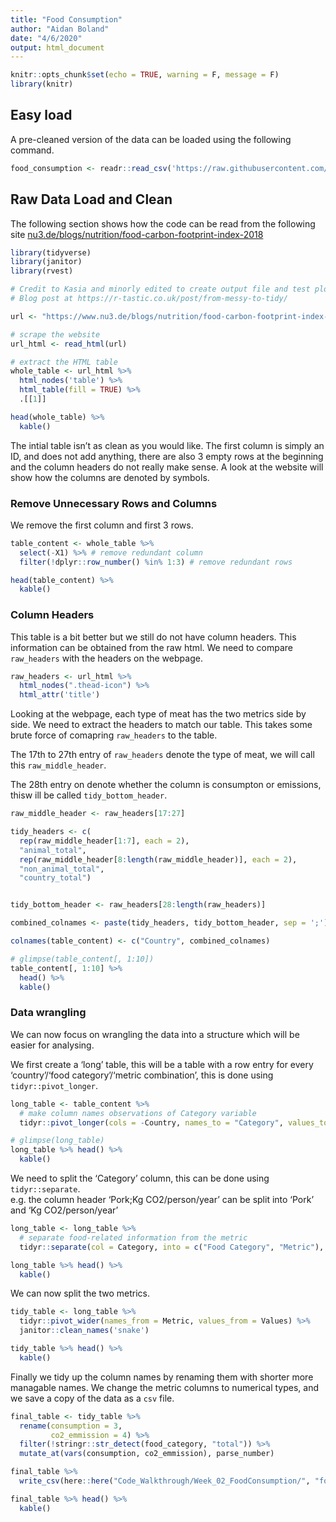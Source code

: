 ```yaml
---
title: "Food Consumption"
author: "Aidan Boland"
date: "4/6/2020"
output: html_document
---
```


```r
knitr::opts_chunk$set(echo = TRUE, warning = F, message = F)
library(knitr)
```

## Easy load

A pre-cleaned version of the data can be loaded using the following command.

```r
food_consumption <- readr::read_csv('https://raw.githubusercontent.com/rfordatascience/tidytuesday/master/data/2020/2020-02-18/food_consumption.csv')
```

## Raw Data Load and Clean

The following section shows how the code can be read from the following site [nu3.de/blogs/nutrition/food-carbon-footprint-index-2018](https://www.nu3.de/blogs/nutrition/food-carbon-footprint-index-2018)


```r
library(tidyverse)
library(janitor)
library(rvest)

# Credit to Kasia and minorly edited to create output file and test plot
# Blog post at https://r-tastic.co.uk/post/from-messy-to-tidy/

url <- "https://www.nu3.de/blogs/nutrition/food-carbon-footprint-index-2018"

# scrape the website
url_html <- read_html(url)

# extract the HTML table
whole_table <- url_html %>% 
  html_nodes('table') %>%
  html_table(fill = TRUE) %>%
  .[[1]]

head(whole_table) %>%
  kable()
```

The intial table isn't as clean as you would like. The first column is simply an ID, and does not add anything, there are also 3 empty rows at the beginning and the column headers do not really make sense. A look at the website will show how the columns are denoted by symbols.  

### Remove Unnecessary Rows and Columns

We remove the first column and first 3 rows.

```r
table_content <- whole_table %>%
  select(-X1) %>% # remove redundant column
  filter(!dplyr::row_number() %in% 1:3) # remove redundant rows

head(table_content) %>%
  kable()
```


### Column Headers

This table is a bit better but we still do not have column headers. This information can be obtained from the raw html. We need to compare `raw_headers` with the headers on the webpage.

```r
raw_headers <- url_html %>%
  html_nodes(".thead-icon") %>%
  html_attr('title')
```


Looking at the webpage, each type of meat has the two metrics side by side. We need to extract the headers to match our table. This takes some brute force of comapring `raw_headers` to the table. 

The 17th to 27th entry of `raw_headers` denote the type of meat, we will call this `raw_middle_header`.  

The 28th entry on denote whether the column is consumpton or emissions, thisw ill be called `tidy_bottom_header `.


```r
raw_middle_header <- raw_headers[17:27]

tidy_headers <- c(
  rep(raw_middle_header[1:7], each = 2),
  "animal_total",
  rep(raw_middle_header[8:length(raw_middle_header)], each = 2),
  "non_animal_total",
  "country_total")


tidy_bottom_header <- raw_headers[28:length(raw_headers)]

combined_colnames <- paste(tidy_headers, tidy_bottom_header, sep = ';')

colnames(table_content) <- c("Country", combined_colnames)

# glimpse(table_content[, 1:10])
table_content[, 1:10] %>%
  head() %>%
  kable()
```

### Data wrangling

We can now focus on wrangling the data into a structure which will be easier for analysing.

We first create a 'long' table, this will be a table with a row entry for every 'country'/'food category'/'metric combination', this is done using `tidyr::pivot_longer`.




```r
long_table <- table_content %>%
  # make column names observations of Category variable
  tidyr::pivot_longer(cols = -Country, names_to = "Category", values_to = "Values")

# glimpse(long_table)
long_table %>% head() %>%
  kable()
```

We need to split the 'Category' column, this can be done using `tidyr::separate`.  
e.g. the column header 'Pork;Kg CO2/person/year' can be split into 'Pork' and 'Kg CO2/person/year'
<!-- We can separate the column header using `tidyr::separate` -->
<!-- Creating this table will make it easier to separate the different metrics (`Supplied for Consumption (kg/person/year)` and `Kg CO2/person/year`). -->

```r
long_table <- long_table %>%
  # separate food-related information from the metric
  tidyr::separate(col = Category, into = c("Food Category", "Metric"), sep = ';')

long_table %>% head() %>%
  kable()
```



We can now split the two metrics.

```r
tidy_table <- long_table %>%
  tidyr::pivot_wider(names_from = Metric, values_from = Values) %>%
  janitor::clean_names('snake')

tidy_table %>% head() %>%
  kable()
```

Finally we tidy up the column names by renaming them with shorter more managable names. We change the metric columns to numerical types, and we save a copy of the data as a `csv` file.

```r
final_table <- tidy_table %>%
  rename(consumption = 3,
         co2_emmission = 4) %>%
  filter(!stringr::str_detect(food_category, "total")) %>% 
  mutate_at(vars(consumption, co2_emmission), parse_number)

final_table %>% 
  write_csv(here::here("Code_Walkthrough/Week_02_FoodConsumption/", "food_consumption.csv"))

final_table %>% head() %>%
  kable()
```





